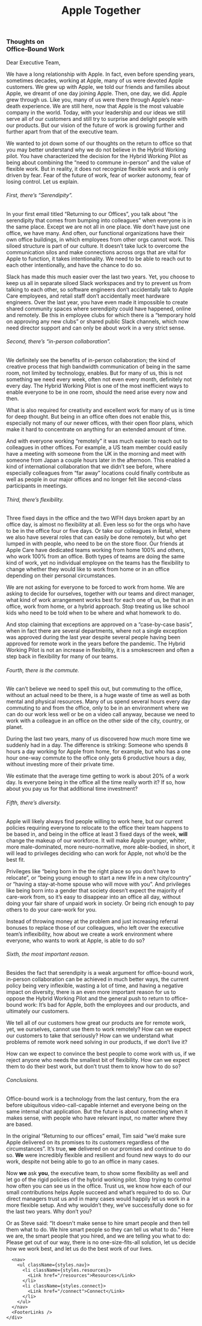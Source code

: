 
<div className={styles.container}>
  <Head>
    <title>Apple Together: Thoughts on Office-Bound Work</title>
    <link rel="icon" href="/favicon.png" />
  </Head>
  <header>
    <Link passHref href="/">
      <h1 className={styles.logo}>
        <Logo />
        <span>Apple Together</span>
      </h1>
    </Link>
  </header>
  <main className={styles.main}>
    <div className={styles.content}>
      <div className={styles.rwaletter}>
          
          

### Thoughts on <br/> Office-Bound Work

Dear Executive Team,

We have a long relationship with Apple. In fact, even before spending years, sometimes decades, working at Apple, many of us were devoted Apple customers. We grew up with Apple, we told our friends and families about Apple, we dreamt of one day joining Apple. Then, one day, we did. Apple grew through us. Like you, many of us were there through Apple’s near-death experience. We are still here, now that Apple is the most valuable company in the world. Today, with your leadership and our ideas we still serve all of our customers and still try to surprise and delight people with our products. But our vision of the future of work is growing further and further apart from that of the executive team. 

We wanted to jot down some of our thoughts on the return to office so that you may better understand why we do not believe in the Hybrid Working pilot. You have characterized the decision for the Hybrid Working Pilot as being about combining the “need to commune in-person” and the value of flexible work. But in reality, it does not recognize flexible work and is only driven by fear. Fear of the future of work, fear of worker autonomy, fear of losing control. Let us explain.


###### First, there’s “Serendipity”.

In your first email titled “Returning to our Offices”, you talk about “the serendipity that comes from bumping into colleagues” when everyone is in the same place. Except we are not all in one place. We don’t have just one office, we have many. And often, our functional organizations have their own office buildings, in which employees from other orgs cannot work. This siloed structure is part of our culture. It doesn’t take luck to overcome the communication silos and make connections across orgs that are vital for Apple to function, it takes intentionality. We need to be able to reach out to each other intentionally, and have the chance to do so. 

Slack has made this much easier over the last two years. Yet, you choose to keep us all in separate siloed Slack workspaces and try to prevent us from talking to each other, so software engineers don’t accidentally talk to Apple Care employees, and retail staff don’t accidentally meet hardware engineers. Over the last year, you have even made it impossible to create shared community spaces where serendipity could have happened, online and remotely. Be this in employee clubs for which there is a “temporary hold on approving any new clubs” or shared public Slack channels, which now need director support and can only be about work in a very strict sense.


###### Second, there’s “in-person collaboration”.

We definitely see the benefits of in-person collaboration; the kind of creative process that high bandwidth communication of being in the same room, not limited by technology, enables. But for many of us, this is not something we need every week, often not even every month, definitely not every day. The Hybrid Working Pilot is one of the most inefficient ways to enable everyone to be in one room, should the need arise every now and then. 

What is also required for creativity and excellent work for many of us is time for deep thought. But being in an office often does not enable this, especially not many of our newer offices, with their open floor plans, which make it hard to concentrate on anything for an extended amount of time. 

And with everyone working “remotely” it was much easier to reach out to colleagues in other offices. For example, a US team member could easily have a meeting with someone from the UK in the morning and meet with someone from Japan a couple hours later in the afternoon. This enabled a kind of international collaboration that we didn’t see before, where especially colleagues from “far away” locations could finally contribute as well as people in our major offices and no longer felt like second-class participants in meetings.


###### Third, there’s flexibility. 

Three fixed days in the office and the two WFH days broken apart by an office day, is almost no flexibility at all. Even less so for the orgs who have to be in the office four or five days. Or take our colleagues in Retail, where we also have several roles that can easily be done remotely, but who get lumped in with people, who need to be on the store floor. Our friends at Apple Care have dedicated teams working from home 100% and others, who work 100% from an office. Both types of teams are doing the same kind of work, yet no individual employee on the teams has the flexibility to change whether they would like to work from home or in an office depending on their personal circumstances. 

We are not asking for everyone to be forced to work from home. We are asking to decide for ourselves, together with our teams and direct manager, what kind of work arrangement works best for each one of us, be that in an office, work from home, or a hybrid approach. Stop treating us like school kids who need to be told when to be where and what homework to do.

And stop claiming that exceptions are approved on a “case-by-case basis”, when in fact there are several departments, where not a single exception was approved during the last year despite several people having been approved for remote work in the years before the pandemic. The Hybrid Working Pilot is not an increase in flexibility, it is a smokescreen and often a step back in flexibility for many of our teams. 


###### Fourth, there is the commute.

We can’t believe we need to spell this out, but commuting to the office, without an actual need to be there, is a huge waste of time as well as both mental and physical resources. Many of us spend several hours every day commuting to and from the office, only to be in an environment where we can do our work less well or be on a video call anyway, because we need to work with a colleague in an office on the other side of the city, country, or planet.

During the last two years, many of us discovered how much more time we suddenly had in a day. The difference is striking: Someone who spends 8 hours a day working for Apple from home, for example, but who has a one hour one-way commute to the office only gets 6 productive hours a day, without investing more of their private time.

We estimate that the average time getting to work is about 20% of a work day. Is everyone being in the office all the time really worth it? If so, how about you pay us for that additional time investment? 


###### Fifth, there’s diversity. 

Apple will likely always find people willing to work here, but our current policies requiring everyone to relocate to the office their team happens to be based in, and being in the office at least 3 fixed days of the week, **will** change the makeup of our workforce. It will make Apple younger, whiter, more male-dominated, more neuro-normative, more able-bodied, in short, it will lead to privileges deciding who can work for Apple, not who’d be the best fit.

Privileges like “being born in the the right place so you don’t have to relocate”, or “being young enough to start a new life in a new city/country” or “having a stay-at-home spouse who will move with you”. And privileges like being born into a gender that society doesn’t expect the majority of care-work from, so it’s easy to disappear into an office all day, without doing your fair share of unpaid work in society. Or being rich enough to pay others to do your care-work for you.

Instead of throwing money at the problem and just increasing referral bonuses to replace those of our colleagues, who left over the executive team’s inflexibility, how about we create a work environment where everyone, who wants to work at Apple, is able to do so?


###### Sixth, the most important reason.

Besides the fact that serendipity is a weak argument for office-bound work, in-person collaboration can be achieved in much better ways, the current policy being very inflexible, wasting a lot of time, and having a negative impact on diversity, there is an even more important reason for us to oppose the Hybrid Working Pilot and the general push to return to office-bound work: It’s bad for Apple, both the employees and our products, and ultimately our customers. 

We tell all of our customers how great our products are for remote work, yet, we ourselves, cannot use them to work remotely? How can we expect our customers to take that seriously? How can we understand what problems of remote work need solving in our products, if we don’t live it? 

How can we expect to convince the best people to come work with us, if we reject anyone who needs the smallest bit of flexibility. How can we expect them to do their best work, but don’t trust them to know how to do so?


###### Conclusions.

Office-bound work is a technology from the last century, from the era before ubiquitous video-call-capable internet and everyone being on the same internal chat application. But the future is about connecting when it makes sense, with people who have relevant input, no matter where they are based.

In the original “Returning to our offices” email, Tim said “we’d make sure Apple delivered on its promises to its customers regardless of the circumstances”. It’s true, **we** delivered on our promises and continue to do so. **We** were incredibly flexible and resilient and found new ways to do our work, despite not being able to go to an office in many cases. 

Now **we** ask **you**, the executive team, to show some flexibility as well and let go of the rigid policies of the hybrid working pilot. Stop trying to control how often you can see us in the office. Trust us, we know how each of our small contributions helps Apple succeed and what’s required to do so. Our direct managers trust us and in many cases would happily let us work in a more flexible setup. And why wouldn’t they, we’ve successfully done so for the last two years. Why don’t you?

Or as Steve said: “It doesn't make sense to hire smart people and then tell them what to do. We hire smart people so they can tell us what to do.” Here we are, the smart people that you hired, and we are telling you what to do: Please get out of our way, there is no one-size-fits-all solution, let us decide how we work best, and let us do the best work of our lives. 
      </div>

      <nav>
        <ul className={styles.nav}>
          <li className={styles.resources}>
            <Link href="/resources">Resources</Link>
          </li>
          <li className={styles.connect}>
            <Link href="/connect">Connect</Link>
          </li>
        </ul>
      </nav>
      <FooterLinks />
    </div>
  </main>
</div>